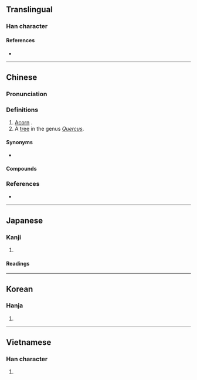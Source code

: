 {{character info}}
==Translingual==

===Han character===
{{Han char|rn=75|rad=木|as=12|sn=16|four=47932|canj=DNAO|ids=⿰木象}}

====References====
* {{Han ref|kx=0554.110|dkj=15564|dj=0943.020|hdz=21282.070|uh=6A61}}

----

==Chinese==
{{zh-forms|alt=樣,様,𬂭-second round simplified}}

===Pronunciation===
{{zh-pron
|m=xiàng
|c=zoeng6
|h=pfs=
|md=
|mn=qz:siǒng/xm:siōng/zz:siāng/qz:chhiǔⁿ/tw,xm:chhiūⁿ/zz:chhiōⁿ
|mn_note=siǒng/siōng/siāng - literary; chhiǔⁿ/chhiūⁿ/chhiōⁿ - vernacular
|w=
|mc=y
|oc=y
|cat=n
}}

===Definitions===
{{zh-hanzi}}

# [[acorn|Acorn]] {{gloss|the fruit of the oak tree}}.
# A [[tree]] in the genus ''[[Quercus]]''.

====Synonyms====
* {{sense|acorn}} {{zh-l|橡子}}

====Compounds====
{{zh-der|合成橡膠|橡皮釘子|硬橡皮|橡膠|異戊橡膠|泡沫橡膠|橡漿|橡皮樹|橡斗|橡皮膏|生橡膠|橡皮圖章|橡皮圈|橡皮|橡實|橡皮筋|氯丁橡膠|橡膠樹|橡皮艇|橡皮擦|橡樹|順丁橡膠}}

===References===
* {{R:twedu|A02027}}

----

==Japanese==

===Kanji===
{{ja-kanji|grade=|rs=木12}}

# {{rfdef|ja|sort=木12}}

====Readings====
{{ja-readings
|goon=ぞう<ざう
|kanon=しょう<しやう
|kun=とち-, くぬぎ-
}}

----

==Korean==

===Hanja===
{{ko-hanja|hangeul=상|eumhun=|rv=sang|mr=sang|y=sang}}

# {{rfdef|ko|sort=木12}}

----

==Vietnamese==

===Han character===
{{vi-hantu|[[tượng]]|rs=木12}}

# {{rfdef|vi|sort=木12}}